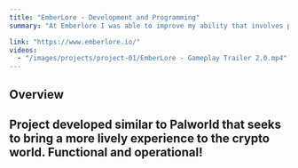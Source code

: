 ```yaml
---
title: "EmberLore - Development and Programming"
summary: "At Emberlore I was able to improve my ability that involves programming and development in general. With this I have learned about main technologys of the games."

link: "https://www.emberlore.io/"
videos:
  - "/images/projects/project-01/EmberLore - Gameplay Trailer 2.0.mp4"
---
```


## Overview

Project developed similar to Palworld that seeks to bring a more lively experience to the crypto world. Functional and operational!
---
